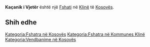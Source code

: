 {{Fshat në Kosovës
 | Emri                = Kaçanik i Vjetër
 | EmriAlt                = Kacanik i Vjeter,Kacaniku i Vjeter,Kaçanik i Vjetër,Kaçaniku i Vjetër,Stari Kacanik,Stari Kachanik,Stari Kačanik,Staro Kacanik,Staro Kačanik,Стари Качаник
 | Emri (Rasa dhanore) = 
 | Figura              = 
 | Shteti              = Kosovës
 | Komuna              = Klinë
 | Kodi postar         = 
 | Sipërfaqja          = 

 | Popullsia           = 

 | Regj. i popullsisë  = 
 | Dend. e popullsisë  = 
 | Faqja zyrtare       = 
 <!--- Koordinatat ----> 
 | Gjerësia            = 42.29694
 | Gjatësia            = 21.22306
 | Lartësia            = 
}}
'''Kaçanik i Vjetër''' është një [[Fshati]] në [[Klinë]] të [[Kosovës]].

<!-- == Gjeografia == -->
<!-- == Historia == -->
<!-- == Demografia == -->
== Shih edhe ==
{{Komuna Klinë}}
{{Kosovo-Administrata-Cung}}

[[Kategoria:Fshatra në Kosovës]]
[[Kategoria:Fshatra në Kommunes Klinë]]
[[Kategoria:Vendbanime në Kosovës]]